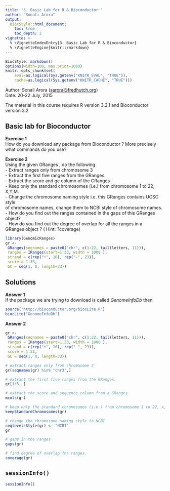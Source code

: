 ```yaml
---
title: "3. Basic Lab for R & Bioconductor "
author: "Sonali Arora"
output:
  BiocStyle::html_document:
    toc: true
    toc_depth: 2
vignette: >
  % \VignetteIndexEntry{3. Basic Lab for R & Bioconductor}
  % \VignetteEngine{knitr::rmarkdown}
---
```

```r
BiocStyle::markdown()
options(width=100, max.print=1000)
knitr::opts_chunk$set(
    eval=as.logical(Sys.getenv("KNITR_EVAL", "TRUE")),
    cache=as.logical(Sys.getenv("KNITR_CACHE", "TRUE")))
```

Author: Sonali Arora (<a
  href="mailto:sarora@fredhutch.org">sarora@fredhutch.org</a>)<br/ >
Date: 20-22 July, 2015<br />

The material in this course requires R version 3.2.1 and Bioconductor
version 3.2


## Basic lab for Bioconductor 

__Exercise 1__  
How do you download any package from Bioconductor ? More precisely what 
commands do you use? 

__Exercise 2__  
Using the given GRanges , do the following   
- Extract ranges only from chromosome 3  
- Extract the first five ranges from the GRanges.  
- Extract the score and gc column of the GRanges  
- Keep only the standard chromosomes (i.e.) from chromosome 1 to 22, X,Y,M.  
- Change the chromosome naming style i.e. this GRanges contains UCSC style  
of chromosome names, change them to NCBI style of chromosome names.   
- How do you find out the ranges contained in the gaps of this GRanges object?  
- How do you find out the degree of overlap for all the ranges in a   
GRanges object ? ( Hint: ?coverage)  


```r
library(GenomicRanges)
gr <-
 GRanges(seqnames = paste0("chr", c(1:22, tail(letters, 11))),
 ranges = IRanges(start=1:33, width = 1000 ),
 strand = c(rep("+", 10), rep("-", 23)),
 score = 1:33,
 GC = seq(1, 0, length=33))
```  



## Solutions

__Answer 1__  
If the package we are trying to download is called *GenomeInfoDb* then 
```r
source("http://bioconductor.org/biocLite.R")
biocLite("GenomeInfoDb")
```

__Answer 2__
```r

gr <-
 GRanges(seqnames = paste0("chr", c(1:22, tail(letters, 11))),
 ranges = IRanges(start=1:33, width = 1000 ),
 strand = c(rep("+", 10), rep("-", 23)),
 score = 1:33,
 GC = seq(1, 0, length=33))

# extract ranges only from chromosome 3 
gr[seqnames(gr) %in% "chr3",]

# extract the first five ranges from the GRanges.
gr[1:5, ]

# extract the score and sequence column from a GRanges
mcols(gr)

# keep only the standard chromosomes (i.e.) from chromosome 1 to 22, x, y,m
keepStandardChromosomes(gr)

# change the chromosome naming style to NCBI
seqlevelsStyle(gr) <- "NCBI"
gr

# gaps in the ranges
gaps(gr)

# find degree of overlap for ranges.
coverage(gr)

```

## `sessionInfo()`

```r
sessionInfo()
```
